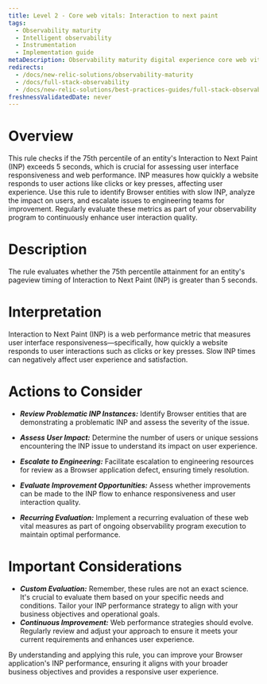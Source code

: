 ```yaml
---
title: Level 2 - Core web vitals: Interaction to next paint 
tags:
  - Observability maturity
  - Intelligent observability
  - Instrumentation
  - Implementation guide
metaDescription: Observability maturity digital experience core web vitals interaction to next paint
redirects:
  - /docs/new-relic-solutions/observability-maturity
  - /docs/full-stack-observability
  - /docs/new-relic-solutions/best-practices-guides/full-stack-observability
freshnessValidatedDate: never
---
```


# Overview

This rule checks if the 75th percentile of an entity's Interaction to Next Paint (INP) exceeds 5 seconds, which is crucial for assessing user interface responsiveness and web performance. INP measures how quickly a website responds to user actions like clicks or key presses, affecting user experience. Use this rule to identify Browser entities with slow INP, analyze the impact on users, and escalate issues to engineering teams for improvement. Regularly evaluate these metrics as part of your observability program to continuously enhance user interaction quality.

# Description

The rule evaluates whether the 75th percentile attainment for an entity's pageview timing of Interaction to Next Paint (INP) is greater than 5 seconds.

# Interpretation

Interaction to Next Paint (INP) is a web performance metric that measures user interface responsiveness—specifically, how quickly a website responds to user interactions such as clicks or key presses. Slow INP times can negatively affect user experience and satisfaction.

# Actions to Consider

- ***Review Problematic INP Instances:*** Identify Browser entities that are demonstrating a problematic INP and assess the severity of the issue.

- ***Assess User Impact:*** Determine the number of users or unique sessions encountering the INP issue to understand its impact on user experience.

- ***Escalate to Engineering:*** Facilitate escalation to engineering resources for review as a Browser application defect, ensuring timely resolution.

- ***Evaluate Improvement Opportunities:*** Assess whether improvements can be made to the INP flow to enhance responsiveness and user interaction quality.

- ***Recurring Evaluation:*** Implement a recurring evaluation of these web vital measures as part of ongoing observability program execution to maintain optimal performance.

# Important Considerations

- ***Custom Evaluation:*** Remember, these rules are not an exact science. It's crucial to evaluate them based on your specific needs and conditions. Tailor your INP performance strategy to align with your business objectives and operational goals.
- ***Continuous Improvement:*** Web performance strategies should evolve. Regularly review and adjust your approach to ensure it meets your current requirements and enhances user experience.

By understanding and applying this rule, you can improve your Browser application's INP performance, ensuring it aligns with your broader business objectives and provides a responsive user experience.

